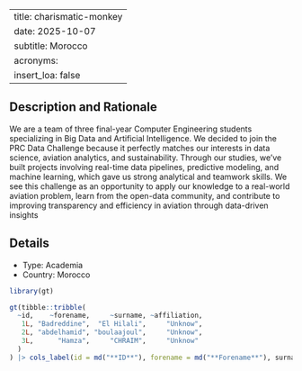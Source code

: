 
---
title: charismatic-monkey
date: 2025-10-07
subtitle: Morocco
acronyms:
  insert_loa: false
---

## Description and Rationale

We are a team of three final-year Computer Engineering students specializing in Big Data and Artificial Intelligence. We decided to join the PRC Data Challenge because it perfectly matches our interests in data science, aviation analytics, and sustainability. Through our studies, we’ve built projects involving real-time data pipelines, predictive modeling, and machine learning, which gave us strong analytical and teamwork skills. We see this challenge as an opportunity to apply our knowledge to a real-world aviation problem, learn from the open-data community, and contribute to improving transparency and efficiency in aviation through data-driven insights

## Details

* Type: Academia
* Country: Morocco

```r
library(gt)

gt(tibble::tribble(
  ~id,    ~forename,     ~surname, ~affiliation,
   1L, "Badreddine",  "El Hilali",     "Unknow",
   2L, "abdelhamid", "boulaajoul",     "Unknow",
   3L,      "Hamza",     "CHRAIM",     "Unknow"
  )
) |> cols_label(id = md("**ID**"), forename = md("**Forename**"), surname ~ md("**Surname**"), affiliation ~ md("**Affiliation**"))
```
